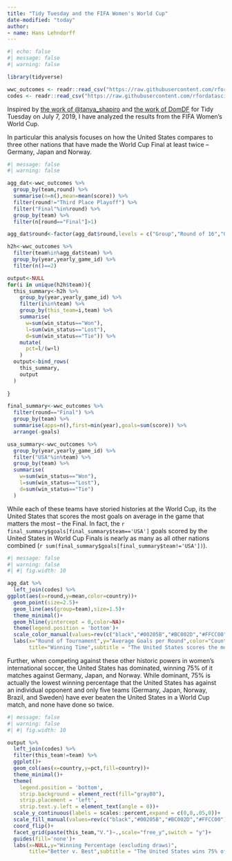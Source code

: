 ```yaml
---
title: "Tidy Tuesday and the FIFA Women's World Cup"
date-modified: "today"
author:
- name: Hans Lehndorff
---
```


```r
#| echo: false
#| message: false
#| warning: false

library(tidyverse)

wwc_outcomes <- readr::read_csv("https://raw.githubusercontent.com/rfordatascience/tidytuesday/master/data/2019/2019-07-09/wwc_outcomes.csv")
codes <- readr::read_csv("https://raw.githubusercontent.com/rfordatascience/tidytuesday/master/data/2019/2019-07-09/codes.csv")

```

Inspired by [the work of \@tanya_shapiro](https://twitter.com/tanya_shapiro/status/1148628053003821057/photo/1) and [the work of DomDF](https://github.com/DomDF/TidyTuesdays/blob/master/2019_week28.R) for Tidy Tuesday on July 7, 2019, I have analyzed the results from the FIFA Women's World Cup.

In particular this analysis focuses on how the United States compares to three other nations that have made the World Cup Final at least twice -- Germany, Japan and Norway.

```r
#| message: false
#| warning: false

agg_dat<-wwc_outcomes %>% 
  group_by(team,round) %>% 
  summarise(n=n(),mean=mean(score)) %>% 
  filter(round!="Third Place Playoff") %>% 
  filter("Final"%in%round) %>% 
  group_by(team) %>% 
  filter(n[round=="Final"]>1)

agg_dat$round<-factor(agg_dat$round,levels = c("Group","Round of 16","Quarter Final","Semi Final","Final"))

h2h<-wwc_outcomes %>% 
  filter(team%in%agg_dat$team) %>% 
  group_by(year,yearly_game_id) %>% 
  filter(n()==2)

output<-NULL
for(i in unique(h2h$team)){
  this_summary<-h2h %>% 
    group_by(year,yearly_game_id) %>% 
    filter(i%in%team) %>%
    group_by(this_team=i,team) %>% 
    summarise(
      w=sum(win_status=="Won"),
      l=sum(win_status=="Lost"),
      d=sum(win_status=="Tie")) %>% 
    mutate(
      pct=l/(w+l)
    )
  output<-bind_rows(
    this_summary,
    output
  )
  
}

final_summary<-wwc_outcomes %>% 
  filter(round=="Final") %>% 
  group_by(team) %>% 
  summarise(apps=n(),first=min(year),goals=sum(score)) %>% 
  arrange(-goals)

usa_summary<-wwc_outcomes %>% 
  group_by(year,yearly_game_id) %>% 
  filter("USA"%in%team) %>% 
  group_by(team) %>% 
  summarise(
    w=sum(win_status=="Won"),
    l=sum(win_status=="Lost"),
    d=sum(win_status=="Tie")
  )

```

While each of these teams have storied histories at the World Cup, its the United States that scores the most goals on average in the game that matters the most -- the Final. In fact, the `r  final_summary$goals[final_summary$team=='USA']` goals scored by the United States in World Cup Finals is nearly as many as all other nations combined (`r sum(final_summary$goals[final_summary$team!='USA'])`).

```r
#| message: false
#| warning: false
#| #| fig.width: 10

agg_dat %>% 
  left_join(codes) %>% 
ggplot(aes(x=round,y=mean,color=country))+
  geom_point(size=2.5)+
  geom_line(aes(group=team),size=1.5)+
  theme_minimal()+
  geom_hline(yintercept = 0,color=NA)+
  theme(legend.position = 'bottom')+
  scale_color_manual(values=rev(c("black","#00205B","#BC002D","#FFCC00")))+
  labs(x="Round of Tournament",y="Average Goals per Round",color="Country",
       title="Winning Time",subtitle = "The United States scores the most goals in World Cup Finals")


```
Further, when competing against these other historic powers in women's international soccer, the United States has dominated, winning 75% of it matches against Germany, Japan, and Norway. While dominant, 75% is actually the lowest winning percentage that the United States has against an individual opponent and only five teams (Germany, Japan, Norway, Brazil, and Sweden) have ever beaten the United States in a World Cup match, and none have done so twice. 
```r
#| message: false
#| warning: false
#| #| fig.width: 10

output %>% 
  left_join(codes) %>% 
  filter(this_team!=team) %>% 
  ggplot()+
  geom_col(aes(x=country,y=pct,fill=country))+
  theme_minimal()+
  theme(
    legend.position = 'bottom',
    strip.background = element_rect(fill="gray80"),
    strip.placement = 'left',
    strip.text.y.left = element_text(angle = 0))+
  scale_y_continuous(labels = scales::percent,expand = c(0,0,.05,0))+
  scale_fill_manual(values=rev(c("black","#00205B","#BC002D","#FFCC00")))+
  coord_flip()+
  facet_grid(paste(this_team,"V.")~.,scale="free_y",switch = "y")+
  guides(fill='none')+
  labs(x=NULL,y="Winning Percentage (excluding draws)",
       title="Better v. Best",subtitle = "The United States wins 75% of its matches against other top teams")

```
